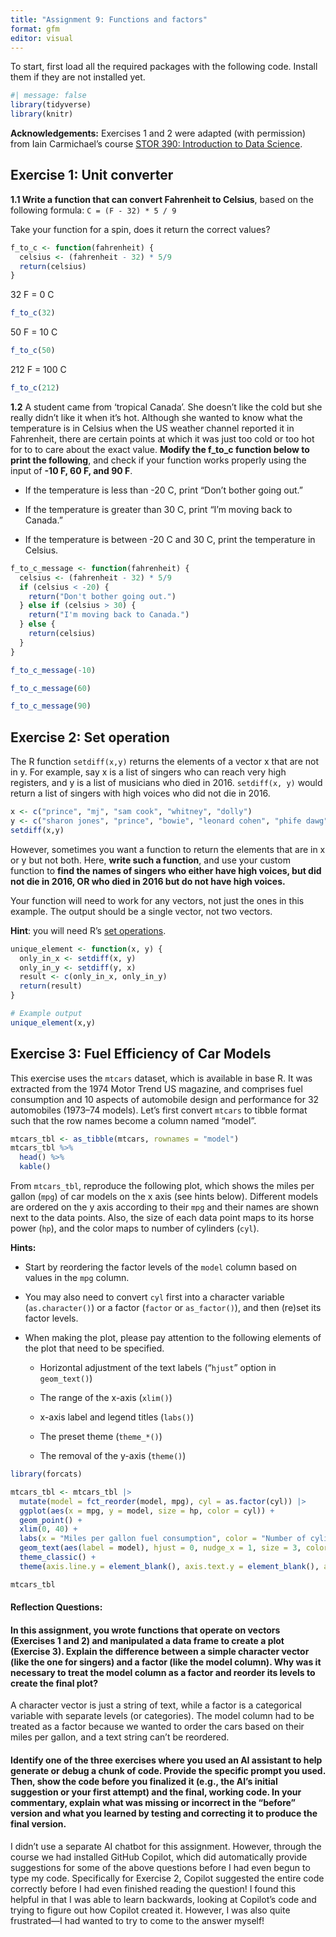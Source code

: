 ```yaml
---
title: "Assignment 9: Functions and factors"
format: gfm
editor: visual
---
```


To start, first load all the required packages with the following code. Install them if they are not installed yet.

```r
#| message: false
library(tidyverse)
library(knitr)
```

**Acknowledgements:** Exercises 1 and 2 were adapted (with permission) from Iain Carmichael’s course [STOR 390: Introduction to Data Science](https://idc9.github.io/stor390/#course_material).

## **Exercise 1: Unit converter**

**1.1 Write a function that can convert Fahrenheit to Celsius**, based on the following formula: `C = (F - 32) * 5 / 9`

Take your function for a spin, does it return the correct values?

```r
f_to_c <- function(fahrenheit) {
  celsius <- (fahrenheit - 32) * 5/9
  return(celsius)
}
```

32 F = 0 C

```r
f_to_c(32)
```

50 F = 10 C

```r
f_to_c(50)
```

212 F = 100 C

```r
f_to_c(212)
```

**1.2** A student came from ‘tropical Canada’. She doesn’t like the cold but she really didn’t like it when it’s hot. Although she wanted to know what the temperature is in Celsius when the US weather channel reported it in Fahrenheit, there are certain points at which it was just too cold or too hot for to to care about the exact value. **Modify the f_to_c function below to print the following**, and check if your function works properly using the input of **-10 F, 60 F, and 90 F**.

-   If the temperature is less than -20 C, print “Don’t bother going out.”

-   If the temperature is greater than 30 C, print “I’m moving back to Canada.”

-   If the temperature is between -20 C and 30 C, print the temperature in Celsius.

```r
f_to_c_message <- function(fahrenheit) {
  celsius <- (fahrenheit - 32) * 5/9
  if (celsius < -20) {
    return("Don't bother going out.")
  } else if (celsius > 30) {
    return("I'm moving back to Canada.")
  } else {
    return(celsius)
  }
}
```

```r
f_to_c_message(-10)
```

```r
f_to_c_message(60)
```

```r
f_to_c_message(90)
```

## **Exercise 2: Set operation**

The R function `setdiff(x,y)` returns the elements of a vector x that are not in y. For example, say x is a list of singers who can reach very high registers, and y is a list of musicians who died in 2016. `setdiff(x, y)` would return a list of singers with high voices who did not die in 2016.

```r
x <- c("prince", "mj", "sam cook", "whitney", "dolly")
y <- c("sharon jones", "prince", "bowie", "leonard cohen", "phife dawg")
setdiff(x,y)
```

However, sometimes you want a function to return the elements that are in x or y but not both. Here, **write such a function**, and use your custom function to **find the names of singers who either have high voices, but did not die in 2016, OR who died in 2016 but do not have high voices.**

Your function will need to work for any vectors, not just the ones in this example. The output should be a single vector, not two vectors.

**Hint**: you will need R’s [set operations](https://stat.ethz.ch/R-manual/R-devel/library/base/html/sets.html).

```r
unique_element <- function(x, y) {
  only_in_x <- setdiff(x, y)
  only_in_y <- setdiff(y, x)
  result <- c(only_in_x, only_in_y)
  return(result)
}
```

```r
# Example output
unique_element(x,y)
```

## **Exercise 3: Fuel Efficiency of Car Models**

This exercise uses the `mtcars` dataset, which is available in base R. It was extracted from the 1974 Motor Trend US magazine, and comprises fuel consumption and 10 aspects of automobile design and performance for 32 automobiles (1973–74 models). Let’s first convert `mtcars` to tibble format such that the row names become a column named “model”.

```r
mtcars_tbl <- as_tibble(mtcars, rownames = "model")
mtcars_tbl %>%
  head() %>%
  kable()
```

From `mtcars_tbl`, reproduce the following plot, which shows the miles per gallon (`mpg`) of car models on the x axis (see hints below). Different models are ordered on the y axis according to their `mpg` and their names are shown next to the data points. Also, the size of each data point maps to its horse power (`hp`), and the color maps to number of cylinders (`cyl`).

**Hints:**

-   Start by reordering the factor levels of the `model` column based on values in the `mpg` column.

-   You may also need to convert `cyl` first into a character variable (`as.character()`) or a factor (`factor` or `as_factor()`), and then (re)set its factor levels.

-   When making the plot, please pay attention to the following elements of the plot that need to be specified.

    -   Horizontal adjustment of the text labels (“`hjust`” option in `geom_text()`)

    -   The range of the x-axis (`xlim()`)

    -   x-axis label and legend titles (`labs()`)

    -   The preset theme (`theme_*()`)

    -   The removal of the y-axis (`theme()`)

```r
library(forcats)

mtcars_tbl <- mtcars_tbl |>
  mutate(model = fct_reorder(model, mpg), cyl = as.factor(cyl)) |>
  ggplot(aes(x = mpg, y = model, size = hp, color = cyl)) +
  geom_point() + 
  xlim(0, 40) + 
  labs(x = "Miles per gallon fuel consumption", color = "Number of cylinders", size = "Horsepower") +
  geom_text(aes(label = model), hjust = 0, nudge_x = 1, size = 3, color = "black")  + 
  theme_classic() + 
  theme(axis.line.y = element_blank(), axis.text.y = element_blank(), axis.ticks.y = element_blank(), axis.title.y = element_blank())

mtcars_tbl
```

#### **Reflection Questions:**

#### **In this assignment, you wrote functions that operate on vectors (Exercises 1 and 2) and manipulated a data frame to create a plot (Exercise 3). Explain the difference between a simple character vector (like the one for singers) and a factor (like the model column). Why was it necessary to treat the model column as a factor and reorder its levels to create the final plot?**

A character vector is just a string of text, while a factor is a categorical variable with separate levels (or categories). The model column had to be treated as a factor because we wanted to order the cars based on their miles per gallon, and a text string can't be reordered.

#### **Identify one of the three exercises where you used an AI assistant to help generate or debug a chunk of code. Provide the specific prompt you used. Then, show the code before you finalized it (e.g., the AI's initial suggestion or your first attempt) and the final, working code. In your commentary, explain what was missing or incorrect in the "before" version and what you learned by testing and correcting it to produce the final version.**

I didn't use a separate AI chatbot for this assignment. However, through the course we had installed GitHub Copilot, which did automatically provide suggestions for some of the above questions before I had even begun to type my code. Specifically for Exercise 2, Copilot suggested the entire code correctly before I had even finished reading the question! I found this helpful in that I was able to learn backwards, looking at Copilot's code and trying to figure out how Copilot created it. However, I was also quite frustrated—I had wanted to try to come to the answer myself!
